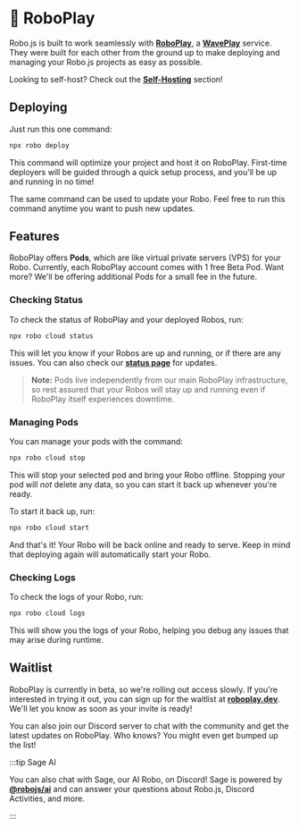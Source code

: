 
# 🚀 RoboPlay

Robo.js is built to work seamlessly with **[RoboPlay](https://roboplay.dev)**, a **[WavePlay](https://waveplay.com)** service. They were built for each other from the ground up to make deploying and managing your Robo.js projects as easy as possible.

Looking to self-host? Check out the **[Self-Hosting](./self-host)** section!

## Deploying

Just run this one command:

```bash
npx robo deploy
```

This command will optimize your project and host it on RoboPlay. First-time deployers will be guided through a quick setup process, and you'll be up and running in no time!

The same command can be used to update your Robo. Feel free to run this command anytime you want to push new updates.

## Features

RoboPlay offers **Pods**, which are like virtual private servers (VPS) for your Robo. Currently, each RoboPlay account comes with 1 free Beta Pod. Want more? We'll be offering additional Pods for a small fee in the future.

### Checking Status

To check the status of RoboPlay and your deployed Robos, run:

```bash
npx robo cloud status
```

This will let you know if your Robos are up and running, or if there are any issues. You can also check our **[status page](https://status.roboplay.dev)** for updates.

> **Note:** Pods live independently from our main RoboPlay infrastructure, so rest assured that your Robos will stay up and running even if RoboPlay itself experiences downtime.

### Managing Pods

You can manage your pods with the command:

```bash
npx robo cloud stop
```

This will stop your selected pod and bring your Robo offline. Stopping your pod will _not_ delete any data, so you can start it back up whenever you're ready.

To start it back up, run:

```bash
npx robo cloud start
```

And that's it! Your Robo will be back online and ready to serve. Keep in mind that deploying again will automatically start your Robo.

### Checking Logs

To check the logs of your Robo, run:

```bash
npx robo cloud logs
```

This will show you the logs of your Robo, helping you debug any issues that may arise during runtime.

## Waitlist

RoboPlay is currently in beta, so we're rolling out access slowly. If you're interested in trying it out, you can sign up for the waitlist at **[roboplay.dev](https://roboplay.dev)**. We'll let you know as soon as your invite is ready!

You can also join our Discord server to chat with the community and get the latest updates on RoboPlay. Who knows? You might even get bumped up the list!

<CardContainer>
	<Card href="https://roboplay.dev/discord" title="✨ Discord Server" description="Join our Discord community!" />
</CardContainer>

:::tip Sage AI

You can also chat with Sage, our AI Robo, on Discord! Sage is powered by **[@robojs/ai](../plugins/ai)** and can answer your questions about Robo.js, Discord Activities, and more.

:::
